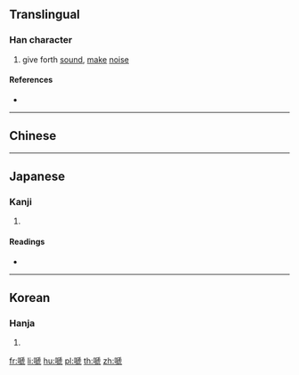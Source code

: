 {{character info/new}}
==Translingual==

===Han character===
{{Han char|rn=30|rad=口|as=10|sn=13|four=|canj=RHYN,RHYU|ids=⿰口虒}}

# give forth [[sound]], [[make]] [[noise]]

====References====
* {{Han ref|kx=0201.220|dkj=04035|dj=0424.160|hdz=10669.010|uh=55C1|ud=21953}}

----

==Chinese==
{{zh-see|啼|v}}

----

==Japanese==

===Kanji===
{{ja-kanji|grade=|rs=口10}}

# {{defn|lang=ja|sort=口10}}

====Readings====
* {{ja-readings|on=[[てい]] (tei), [[だい]] (dai)|kun=[[なく]] (naku)}}

----

==Korean==

===Hanja===
{{ko-hanja|hangeul=제|rv=je|mr=che}}

# {{defn|lang=ko|sort=口10}}

[[fr:嗁]]
[[li:嗁]]
[[hu:嗁]]
[[pl:嗁]]
[[th:嗁]]
[[zh:嗁]]